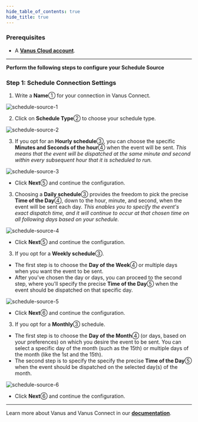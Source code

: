 ```yaml
---
hide_table_of_contents: true
hide_title: true
---
```



### Prerequisites

- A [**Vanus Cloud account**](https://cloud.vanus.ai).

---

**Perform the following steps to configure your Schedule Source**

### Step 1: Schedule Connection Settings

1. Write a **Name**① for your connection in Vanus Connect.

![schedule-source-1](images/schedule-source-1.webp)

2. Click on **Schedule Type**② to choose your schedule type.

![schedule-source-2](images/schedule-source-2.webp)

<Tabs>

<TabItem label="Hourly" value="hourly">

3. If you opt for an **Hourly schedule**③, you can choose the specific **Minutes and Seconds of the hour**④ when the event will be sent.
*This means that the event will be dispatched at the same minute and second within every subsequent hour that it is scheduled to run.*

![schedule-source-3](images/schedule-source-3.webp)

- Click **Next**⑤ and continue the configuration.

</TabItem>
<TabItem label="Daily" value="daily">

3. Choosing a **Daily schedule**③ provides the freedom to pick the precise **Time of the Day**④, down to the hour, minute, and second, when the event will be sent each day.
*This enables you to specify the event's exact dispatch time, and it will continue to occur at that chosen time on all following days based on your schedule.*

![schedule-source-4](images/schedule-source-4.webp)

- Click **Next**⑤ and continue the configuration.

</TabItem>
<TabItem label="Weekly" value="weekly">

3. If you opt for a **Weekly schedule**③.

- The first step is to choose the **Day of the Week**④ or multiple days when you want the event to be sent.
- After you've chosen the day or days, you can proceed to the second step, where you'll specify the precise **Time of the Day**⑤ when the event should be dispatched on that specific day.

![schedule-source-5](images/schedule-source-5.webp)

- Click **Next**⑥ and continue the configuration.

</TabItem>
<TabItem label="Monthly" value="monthly">

3. If you opt for a **Monthly**③ schedule.

- The first step is to choose the **Day of the Month**④ (or days, based on your preferences) on which you desire the event to be sent. You can select a specific day of the month (such as the 15th) or multiple days of the month (like the 1st and the 15th).
- The second step is to specify the specify the precise **Time of the Day**⑤ when the event should be dispatched on the selected day(s) of the month.

![schedule-source-6](images/schedule-source-6.webp)

- Click **Next**⑥ and continue the configuration.

</TabItem>

</Tabs>

---

Learn more about Vanus and Vanus Connect in our [**documentation**](https://docs.vanus.ai/getting-started/what-is-vanus).

